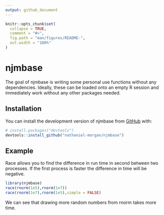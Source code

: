 ```yaml
---
output: github_document
---
```


<!-- README.md is generated from README.Rmd. Please edit that file -->

```r
knitr::opts_chunk$set(
  collapse = TRUE,
  comment = "#>",
  fig.path = "man/figures/README-",
  out.width = "100%"
)
```

# njmbase

<!-- badges: start -->
<!-- badges: end -->

The goal of njmbase is writing some personal use functions without any dependencies. Ideally,
these can be loaded onto an empty R session and immediately work without any other 
packages needed. 

## Installation

You can install the development version of njmbase from [GitHub](https://github.com/) with:

``` r
# install.packages("devtools")
devtools::install_github("nathaniel-morgan/njmbase")
```

## Example

Race allows you to find the difference in run time in second between two processes.
If the first process is faster the difference in time will be negative.

```r
library(njmbase)
race(rnorm(1e5),rnorm(1e7))
race(rnorm(1e7),rnorm(1e5),simple = FALSE)
```

We can see that drawing more random numbers from rnorm takes more time.
